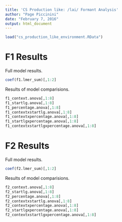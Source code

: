 ```yaml
---
title: 'CS Production like: /lai/ Formant Analysis'
author: "Page Piccinini"
date: "February 7, 2016"
output: html_document
---
```

```r
load("cs_production_like_environment.RData")
```

# F1 Results

Full model results.

```r
coef(f1.lmer_sum)[,1:2]
```

Results of model comparisions.

```r
f1_context.anova[,1:8]
f1_startlg.anova[,1:8]
f1_percentage.anova[,1:8]
f1_contextxstartlg.anova[,1:8]
f1_contextxpercentage.anova[,1:8]
f1_startlgxpercentage.anova[,1:8]
f1_contextxstartlgxpercentage.anova[,1:8]
```

# F2 Results

Full model results.

```r
coef(f2.lmer_sum)[,1:2]
```

Results of model comparisions.

```r
f2_context.anova[,1:8]
f2_startlg.anova[,1:8]
f2_percentage.anova[,1:8]
f2_contextxstartlg.anova[,1:8]
f2_contextxpercentage.anova[,1:8]
f2_startlgxpercentage.anova[,1:8]
f2_contextxstartlgxpercentage.anova[,1:8]
```